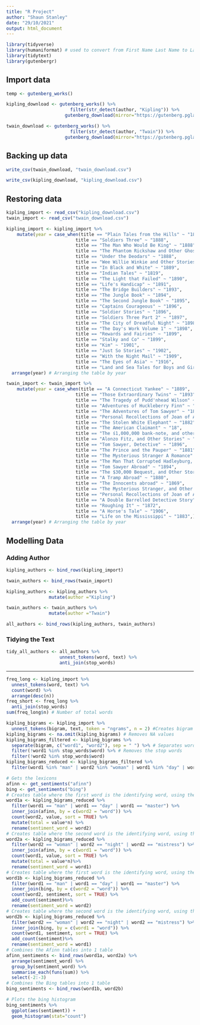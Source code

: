 ```yaml
---
title: "R Project"
author: "Shaun Stanley"
date: "29/10/2021"
output: html_document
---
```


```r
library(tidyverse)
library(humaniformat) # used to convert from First Name Last Name to Last Name, First Name
library(tidytext)
library(gutenbergr)
```

## Import data

```r
temp <- gutenberg_works()
```

```r
kipling_download <- gutenberg_works() %>%
                        filter(str_detect(author, "Kipling")) %>% 
                      gutenberg_download(mirror="https://gutenberg.pglaf.org/", meta_fields = c("title", "author"))

```

```r
twain_download <- gutenberg_works() %>%
                        filter(str_detect(author, "Twain")) %>% 
                      gutenberg_download(mirror="https://gutenberg.pglaf.org/", meta_fields = c("title", "author"))
```


## Backing up data

```r
write_csv(twain_download, "twain_download.csv")
```

```r
write_csv(kipling_download, "kipling_download.csv")
```

## Restoring data

```r
kipling_import <- read_csv("kipling_download.csv")
twain_import <- read_csv("twain_download.csv")
```

```r
kipling_import <- kipling_import %>%
    mutate(year = case_when(title == "Plain Tales from the Hills" ~ "1888",
                          title == "Soldiers Three" ~ "1888",
                          title == "The Man Who Would Be King" ~ "1888",
                          title == "The Phantom Rickshaw and Other Ghost Stories" ~ "1888",
                          title == "Under the Deodars" ~ "1888",
                          title == "Wee Willie Winkie and Other Stories Volume 2" ~ "1888",
                          title == "In Black and White" ~ "1889",
                          title == "Indian Tales" ~ "1819",
                          title == "The Light that Failed" ~ "1890",
                          title == "Life's Handicap" ~ "1891",
                          title == "The Bridge Builders" ~ "1893",
                          title == "The Jungle Book" ~ "1894",
                          title == "The Second Jungle Book" ~ "1895",
                          title == "Captains Courageous" ~ "1896",
                          title == "Soldier Stories" ~ "1896",
                          title == "Soldiers Three Part 2" ~ "1897",
                          title == "The City of Dreadful Night" ~ "1898",
                          title == "The Day's Work Volume 1" ~ "1898",
                          title == "Rewards and Fairies" ~ "1899",
                          title == "Stalky and Co" ~ "1899",
                          title == "Kim" ~ "1901",
                          title == "Just So Stories" ~ "1902",
                          title == "With the Night Mail" ~ "1909",
                          title == "The Eyes of Asia" ~ "1916",
                          title == "Land and Sea Tales for Boys and Girls" ~ "1923",)) %>% # Adds the corresponding years to each title
  arrange(year) # Arranging the table by year
```

```r
twain_import <- twain_import %>%
    mutate(year = case_when(title == "A Connecticut Yankee" ~ "1889",
                          title == "Those Extraordinary Twins" ~ "1893",
                          title == "The Tragedy of Pudd'nhead Wilson" ~ "1893",
                          title == "Adventures of Huckleberry Finn" ~ "1884",
                          title == "The Adventures of Tom Sawyer" ~ "1876",
                          title == "Personal Recollections of Joan of Arc" ~ "1896",
                          title == "The Stolen White Elephant" ~ "1882",
                          title == "The American Claimant" ~ "18",
                          title == "The ś1,000,000 bank-note, and other new stories" ~ "1893",
                          title == "Alonzo Fitz, and Other Stories" ~ "1904",
                          title == "Tom Sawyer, Detective" ~ "1896",
                          title == "The Prince and the Pauper" ~ "1881",
                          title == "The Mysterious Stranger A Romance" ~ "1916",
                          title == "The Man That Corrupted Hadleyburg, and Other Stories" ~ "1900",
                          title == "Tom Sawyer Abroad" ~ "1894",
                          title == "The $30,000 Bequest, and Other Stories" ~ "1906",
                          title == "A Tramp Abroad" ~ "1880",
                          title == "The Innocents abroad" ~ "1869",
                          title == "The Mysterious Stranger, and Other Stories" ~ "1916",
                          title == "Personal Recollections of Joan of Arc Volume 2" ~ "1896",
                          title == "A Double Barrelled Detective Story" ~ "1902",
                          title == "Roughing It" ~ "1872",
                          title == "A Horse's Tale" ~ "1906",
                          title == "Life on the Mississippi" ~ "1883",)) %>% # Adds the corresponding years to each title
  arrange(year) # Arranging the table by year
```

## Modelling Data

### Adding Author

```r
kipling_authors <- bind_rows(kipling_import)
```

```r
twain_authors <- bind_rows(twain_import)
```

```r
kipling_authors <- kipling_authors %>% 
                mutate(author ="Kipling")
```

```r
twain_authors <- twain_authors %>% 
                mutate(author ="Twain")
```

```r
all_authors <- bind_rows(kipling_authors, twain_authors)
```

### Tidying the Text

```r
tidy_all_authors <- all_authors %>% 
                    unnest_tokens(word, text) %>% 
                    anti_join(stop_words)
```

-------------------------------------------------------------------------------------------------------------

```r
freq_long <- kipling_import %>%
  unnest_tokens(word, text) %>%
  count(word) %>%
  arrange(desc(n))
freq_short <- freq_long %>%
  anti_join(stop_words)
sum(freq_long$n) # Number of total words
```

```r
kipling_bigrams <- kipling_import %>%
  unnest_tokens(bigram, text, token = "ngrams", n = 2) #Creates bigram
kipling_bigrams <- na.omit(kipling_bigrams) # Removes NA values
kipling_bigrams_filtered <- kipling_bigrams %>%
  separate(bigram, c("word1", "word2"), sep = " ") %>% # Separates words into 2 different columns
  filter(!word1 %in% stop_words$word) %>% # Removes the stop words
  filter(!word2 %in% stop_words$word)
kipling_bigrams_reduced <- kipling_bigrams_filtered %>%
  filter(word1 %in% "man" | word2 %in% "woman" | word1 %in% "day" | word2 %in% "night" | word1 %in% "master" | word2 %in% "mistress") # Creates table with only identifying words for kipling
```

```r
# Gets the lexicons
afinn <- get_sentiments("afinn")
bing <- get_sentiments("bing")
# Creates table where the first word is the identifying word, using the Afinn lexicon
word1a <- kipling_bigrams_reduced %>%
  filter(word1 == "man" | word1 == "day" | word1 == "master") %>%
  inner_join(afinn, by = c(word2 = "word")) %>%
  count(word2, value, sort = TRUE) %>%
  mutate(total = value*n) %>%
  rename(sentiment_word = word2)
# Creates table where the second word is the identifying word, using the Afinn lexicon
word2a <- kipling_bigrams_reduced %>%
  filter(word2 == "woman" | word2 == "night" | word2 == "mistress") %>%
  inner_join(afinn, by = c(word1 = "word")) %>%
  count(word1, value, sort = TRUE) %>%
  mutate(total = value*n)%>%
  rename(sentiment_word = word1)
# Creates table where the first word is the identifying word, using the Bing lexicon
word1b <- kipling_bigrams_reduced %>%
  filter(word1 == "man" | word1 == "day" | word1 == "master") %>%
  inner_join(bing, by = c(word2 = "word")) %>%
  count(word2, sentiment, sort = TRUE) %>%
  add_count(sentiment)%>%
  rename(sentiment_word = word2)
# Creates table where the second word is the identifying word, using the Bing lexicon
word2b <- kipling_bigrams_reduced %>%
  filter(word2 == "woman" | word2 == "night" | word2 == "mistress") %>%
  inner_join(bing, by = c(word1 = "word")) %>%
  count(word1, sentiment, sort = TRUE) %>%
  add_count(sentiment)%>%
  rename(sentiment_word = word1)
# Combines the Afinn tables into 1 table
afinn_sentiments <- bind_rows(word1a, word2a) %>%
  arrange(sentiment_word) %>%
  group_by(sentiment_word) %>%
  summarise_each(funs(sum)) %>%
  select(-2:-3)
# Combines the Bing tables into 1 table
bing_sentiments <- bind_rows(word1b, word2b)
```

```r
# Plots the bing histogram
bing_sentiments %>%
  ggplot(aes(sentiment)) + 
  geom_histogram(stat="count")
```
